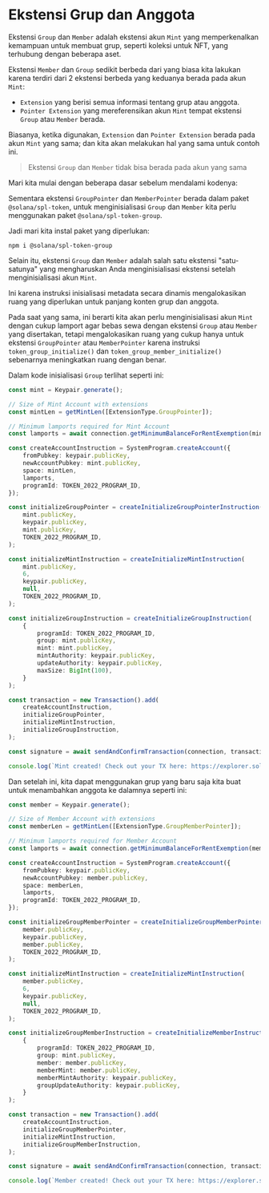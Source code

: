 
# Ekstensi Grup dan Anggota

Ekstensi `Group` dan `Member` adalah ekstensi akun `Mint` yang memperkenalkan kemampuan untuk membuat grup, seperti koleksi untuk NFT, yang terhubung dengan beberapa aset.

<ArticleSection name="Initializing the Mint Account" id="initializing-the-mint-account" level="h2" />

Ekstensi `Member` dan `Group` sedikit berbeda dari yang biasa kita lakukan karena terdiri dari 2 ekstensi berbeda yang keduanya berada pada akun `Mint`:
- `Extension` yang berisi semua informasi tentang grup atau anggota.
- `Pointer Extension` yang mereferensikan akun `Mint` tempat ekstensi `Group` atau `Member` berada.

Biasanya, ketika digunakan, `Extension` dan `Pointer Extension` berada pada akun `Mint` yang sama; dan kita akan melakukan hal yang sama untuk contoh ini.

> Ekstensi `Group` dan `Member` tidak bisa berada pada akun yang sama

Mari kita mulai dengan beberapa dasar sebelum mendalami kodenya:

Sementara ekstensi `GroupPointer` dan `MemberPointer` berada dalam paket `@solana/spl-token`, untuk menginisialisasi `Group` dan `Member` kita perlu menggunakan paket `@solana/spl-token-group`.

Jadi mari kita instal paket yang diperlukan:

```
npm i @solana/spl-token-group
```

Selain itu, ekstensi `Group` dan `Member` adalah salah satu ekstensi "satu-satunya" yang mengharuskan Anda menginisialisasi ekstensi setelah menginisialisasi akun `Mint`.

Ini karena instruksi inisialisasi metadata secara dinamis mengalokasikan ruang yang diperlukan untuk panjang konten grup dan anggota.

Pada saat yang sama, ini berarti kita akan perlu menginisialisasi akun `Mint` dengan cukup lamport agar bebas sewa dengan ekstensi `Group` atau `Member` yang disertakan, tetapi mengalokasikan ruang yang cukup hanya untuk ekstensi `GroupPointer` atau `MemberPointer` karena instruksi `token_group_initialize()` dan `token_group_member_initialize()` sebenarnya meningkatkan ruang dengan benar.

Dalam kode inisialisasi `Group` terlihat seperti ini:

```ts
const mint = Keypair.generate();

// Size of Mint Account with extensions
const mintLen = getMintLen([ExtensionType.GroupPointer]);

// Minimum lamports required for Mint Account
const lamports = await connection.getMinimumBalanceForRentExemption(mintLen + TYPE_SIZE + LENGTH_SIZE + TOKEN_GROUP_SIZE);

const createAccountInstruction = SystemProgram.createAccount({
    fromPubkey: keypair.publicKey,
    newAccountPubkey: mint.publicKey,
    space: mintLen,
    lamports,
    programId: TOKEN_2022_PROGRAM_ID,
});

const initializeGroupPointer = createInitializeGroupPointerInstruction(
    mint.publicKey,
    keypair.publicKey,
    mint.publicKey,
    TOKEN_2022_PROGRAM_ID,
);

const initializeMintInstruction = createInitializeMintInstruction(
    mint.publicKey,
    6,
    keypair.publicKey,
    null,
    TOKEN_2022_PROGRAM_ID,
);

const initializeGroupInstruction = createInitializeGroupInstruction(
    {
        programId: TOKEN_2022_PROGRAM_ID,
        group: mint.publicKey,
        mint: mint.publicKey,
        mintAuthority: keypair.publicKey,
        updateAuthority: keypair.publicKey,
        maxSize: BigInt(100),
    }
);

const transaction = new Transaction().add(
    createAccountInstruction,
    initializeGroupPointer,
    initializeMintInstruction,
    initializeGroupInstruction,
);

const signature = await sendAndConfirmTransaction(connection, transaction, [keypair, mint], {commitment: "finalized"});

console.log(`Mint created! Check out your TX here: https://explorer.solana.com/tx/${signature}?cluster=devnet`);
```

Dan setelah ini, kita dapat menggunakan grup yang baru saja kita buat untuk menambahkan anggota ke dalamnya seperti ini:

```ts
const member = Keypair.generate();

// Size of Member Account with extensions
const memberLen = getMintLen([ExtensionType.GroupMemberPointer]);

// Minimum lamports required for Member Account
const lamports = await connection.getMinimumBalanceForRentExemption(memberLen + TYPE_SIZE + LENGTH_SIZE + TOKEN_GROUP_MEMBER_SIZE);

const createAccountInstruction = SystemProgram.createAccount({
    fromPubkey: keypair.publicKey,
    newAccountPubkey: member.publicKey,
    space: memberLen,
    lamports,
    programId: TOKEN_2022_PROGRAM_ID,
});

const initializeGroupMemberPointer = createInitializeGroupMemberPointerInstruction(
    member.publicKey,
    keypair.publicKey,
    member.publicKey,
    TOKEN_2022_PROGRAM_ID,
);

const initializeMintInstruction = createInitializeMintInstruction(
    member.publicKey,
    6,
    keypair.publicKey,
    null,
    TOKEN_2022_PROGRAM_ID,
);

const initializeGroupMemberInstruction = createInitializeMemberInstruction(
    {
        programId: TOKEN_2022_PROGRAM_ID,
        group: mint.publicKey,
        member: member.publicKey,
        memberMint: member.publicKey,
        memberMintAuthority: keypair.publicKey,
        groupUpdateAuthority: keypair.publicKey,
    }
);

const transaction = new Transaction().add(
    createAccountInstruction,
    initializeGroupMemberPointer,
    initializeMintInstruction,
    initializeGroupMemberInstruction,
);

const signature = await sendAndConfirmTransaction(connection, transaction, [keypair, member], {commitment: "finalized"});

console.log(`Member created! Check out your TX here: https://explorer.solana.com/tx/${signature}?cluster=devnet`);
```